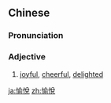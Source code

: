 {{also|愉悦}}
==Chinese==
{{zh-forms|s=愉悦}}

===Pronunciation===
{{zh-pron
|m=yúyuè
|c=jyu4 jyut6
|mn=qz:lû-iat/xm:lû-ia̍t/xm:û-ia̍t/zz:î-ia̍t/zz:jî-ia̍t
|cat=a
}}

===Adjective===
{{zh-adj}}

# [[joyful]], [[cheerful]], [[delighted]]

[[ja:愉悅]]
[[zh:愉悅]]